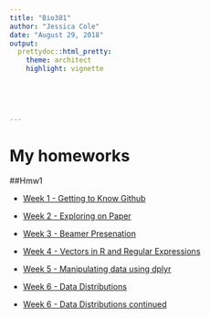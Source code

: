 ```yaml
---
title: "Bio381"
author: "Jessica Cole"
date: "August 29, 2018"
output: 
  prettydoc::html_pretty:
    theme: architect
    highlight: vignette

    
  
    
  
---
```



# My homeworks

##Hmw1

* [Week 1 - Getting to Know Github](introduction.html)

* [Week 2 - Exploring on Paper](Pre-graphs.html)

* [Week 3 - Beamer Presenation](BeamerPresentation.pdf)

* [Week 4 - Vectors in R and Regular Expressions](VectorsinRandRegularExpressions.html) 

* [Week 5 - Manipulating data using dplyr](Dplyrhw.html)

* [Week 6 - Data Distributions](Datadistributions.html)

* [Week 6 - Data Distributions continued](simulatedcatdata.html)




